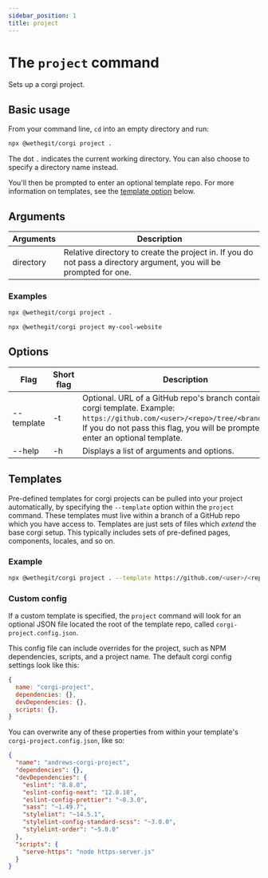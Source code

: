 ```yaml
---
sidebar_position: 1
title: project
---
```


# The `project` command

Sets up a corgi project.

## Basic usage

From your command line, `cd` into an empty directory and run:

```bash
npx @wethegit/corgi project .
```

The dot `.` indicates the current working directory. You can also choose to specify a directory name instead.

You'll then be prompted to enter an optional template repo. For more information on templates, see the [template option](#templates) below.

## Arguments

| Arguments | Description                                                                                                         |
| --------- | ------------------------------------------------------------------------------------------------------------------- |
| directory | Relative directory to create the project in. If you do not pass a directory argument, you will be prompted for one. |

### Examples

```bash
npx @wethegit/corgi project .
```

```bash
npx @wethegit/corgi project my-cool-website
```

## Options

| Flag       | Short flag | Description                                                                                                                                                                                                           |
| ---------- | ---------- | --------------------------------------------------------------------------------------------------------------------------------------------------------------------------------------------------------------------- |
| --template | -t         | Optional. URL of a GitHub repo's branch containing a corgi template. Example: `https://github.com/<user>/<repo>/tree/<branchname>`. If you do not pass this flag, you will be prompted to enter an optional template. |
| --help     | -h         | Displays a list of arguments and options.                                                                                                                                                                             |

## Templates

Pre-defined templates for corgi projects can be pulled into your project automatically, by specifying the `--template` option within the `project` command. These templates must live within a branch of a GitHub repo which you have access to. Templates are just sets of files which _extend_ the base corgi setup. This typically includes sets of pre-defined pages, components, locales, and so on.

### Example

```bash
npx @wethegit/corgi project . --template https://github.com/<user>/<repo>/tree/<branchname>
```

### Custom config

If a custom template is specified, the `project` command will look for an optional JSON file located the root of the template repo, called `corgi-project.config.json`.

This config file can include overrides for the project, such as NPM dependencies, scripts, and a project name. The default corgi config settings look like this:

```js
{
  name: "corgi-project",
  dependencies: {},
  devDependencies: {},
  scripts: {},
}
```

You can overwrite any of these properties from within your template's `corgi-project.config.json`, like so:

```json title=corgi-project-config.json
{
  "name": "andrews-corgi-project",
  "dependencies": {},
  "devDependencies": {
    "eslint": "8.8.0",
    "eslint-config-next": "12.0.10",
    "eslint-config-prettier": "~8.3.0",
    "sass": "~1.49.7",
    "stylelint": "~14.5.1",
    "stylelint-config-standard-scss": "~3.0.0",
    "stylelint-order": "~5.0.0"
  },
  "scripts": {
    "serve-https": "node https-server.js"
  }
}
```
